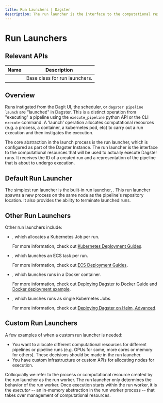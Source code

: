 ```yaml
---
title: Run Launchers | Dagster
description: The run launcher is the interface to the computational resources that will be used to actually execute Dagster runs.
---
```


# Run Launchers

## Relevant APIs

| Name                                                             | Description                   |
| ---------------------------------------------------------------- | ----------------------------- |
| <PyObject module="dagster.core.launcher" object="RunLauncher" /> | Base class for run launchers. |

## Overview

Runs instigated from the Dagit UI, the scheduler, or `dagster pipeline launch` are "launched" in Dagster. This is a distinct operation from "executing" a pipeline using the `execute_pipeline` python API or the CLI `execute` command. A 'launch' operation allocates computational resources (e.g. a process, a container, a kubernetes pod, etc) to carry out a run execution and then instigates the execution.

The core abstraction in the launch process is the run launcher, which is configured as part of the Dagster Instance. The run launcher is the interface to the computational resources that will be used to actually execute Dagster runs. It receives the ID of a created run and a representation of the pipeline that is about to undergo execution.

## Default Run Launcher

The simplest run launcher is the built-in run launcher, <PyObject module="dagster.core.launcher" object="DefaultRunLauncher" />. This run launcher spawns a new process on the same node as the pipeline's repository location. It also provides the ability to terminate launched runs.

## Other Run Launchers

Other run launchers include:

- <PyObject module="dagster_k8s" object="K8sRunLauncher" />, which allocates a
  Kubernetes Job per run.

  For more information, check out [Kubernetes Deployment Guides](/deployment/guides/kubernetes/deploying-with-helm).

- <PyObject module="dagster_aws" object="EcsRunLauncher" />, which launches an ECS task per run.

  For more information, check out [ECS Deployment Guides](/deployment/guides/ecs/).

- <PyObject module="dagster_docker" object="DockerRunLauncher" />, which
  launches runs in a Docker container.

  For more information, check out [Deploying Dagster to Docker Guide](/deployment/guides/docker) and [Docker deployment example](/deployment/guides/docker#example).

- <PyObject module="dagster_celery_k8s" object="CeleryK8sRunLauncher" />, which
  launches runs as single Kubernetes Jobs.

  For more information, check out [Deploying Dagster on Helm, Advanced](/deployment/guides/kubernetes/deploying-with-helm-advanced).

## Custom Run Launchers

A few examples of when a custom run launcher is needed:

- You want to allocate different computational resources for different pipelines or pipeline runs (e.g. GPUs for some, more cores or memory for others). These decisions should be made in the run launcher.
- You have custom infrastructure or custom APIs for allocating nodes for execution.

Colloquially we refer to the process or computational resource created by the run launcher as the run worker. The run launcher only determines the behavior of the run worker. Once execution starts within the run worker, it is the _executor_ -- an in-memory abstraction in the run worker process -- that takes over management of computational resources.
